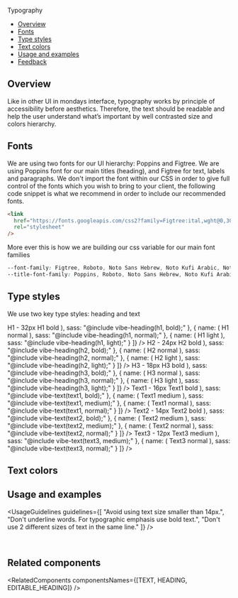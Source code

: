
<Meta title="Foundations/Typography" />

<ComponentName withFoundationBackground>Typography</ComponentName>

- [Overview](#overview)
- [Fonts](#fonts)
- [Type styles](#type-styles)
- [Text colors](#text-colors)
- [Usage and examples](#usage-and-examples)
- [Feedback](#feedback)

## Overview

Like in other UI in mondays interface, typography works by principle of accessibility before aesthetics.
Therefore, the text should be readable and help the user understand what’s important by well contrasted size and colors hierarchy.

## Fonts

We are using two fonts for our UI hierarchy: Poppins and Figtree.
We are using Poppins font for our main titles (heading), and Figtree for text, labels and paragraphs.
We don't import the font within our CSS in order to give full control of the fonts which you wish to bring to your client, the following code snippet is what we recommend in order to include our recommended fonts.

```html
<link
  href="https://fonts.googleapis.com/css2?family=Figtree:ital,wght@0,300;0,400;0,500;0,600;0,700;0,800;0,900;1,300;1,400;1,500;1,600;1,700;1,800;1,900&family=Poppins:ital,wght@0,100;0,200;0,300;0,400;0,500;0,600;0,700;0,800;0,900;1,100;1,200;1,300;1,400;1,500;1,600;1,700;1,800;1,900&display=swap"
  rel="stylesheet"
/>
```

More ever this is how we are building our css variable for our main font families

```css
--font-family: Figtree, Roboto, Noto Sans Hebrew, Noto Kufi Arabic, Noto Sans JP, sans-serif;
--title-font-family: Poppins, Roboto, Noto Sans Hebrew, Noto Kufi Arabic, Noto Sans JP, sans-serif;
```

<TipHowToUseFonts />

## Type styles

We use two key type styles: heading and text

<Frame>
  <Text type="text1" weight="bold">
    H1 - 32px
  </Text>
  <ExamplesTable
    data={[
      {
        name: (
          <Heading type="h1" weight="bold">
            H1 bold
          </Heading>
        ),
        sass: "@include vibe-heading(h1, bold);"
      },
      {
        name: (
          <Heading type="h1" weight="normal">
            H1 normal
          </Heading>
        ),
        sass: "@include vibe-heading(h1, normal);"
      },
      {
        name: (
          <Heading type="h1" weight="light">
            H1 light
          </Heading>
        ),
        sass: "@include vibe-heading(h1, light);"
      }
    ]}
  />
  <Text type="text1" weight="bold">
    H2 - 24px
  </Text>
  <ExamplesTable
    data={[
      {
        name: (
          <Heading type="h2" weight="bold">
            H2 bold
          </Heading>
        ),
        sass: "@include vibe-heading(h2, bold);"
      },
      {
        name: (
          <Heading type="h2" weight="normal">
            H2 normal
          </Heading>
        ),
        sass: "@include vibe-heading(h2, normal);"
      },
      {
        name: (
          <Heading type="h2" weight="light">
            H2 light
          </Heading>
        ),
        sass: "@include vibe-heading(h2, light);"
      }
    ]}
  />
  <Text type="text1" weight="bold">
    H3 - 18px
  </Text>
  <ExamplesTable
    data={[
      {
        name: (
          <Heading type="h3" weight="bold">
            H3 bold
          </Heading>
        ),
        sass: "@include vibe-heading(h3, bold);"
      },
      {
        name: (
          <Heading type="h3" weight="normal">
            H3 normal
          </Heading>
        ),
        sass: "@include vibe-heading(h3, normal);"
      },
      {
        name: (
          <Heading type="h3" weight="light">
            H3 light
          </Heading>
        ),
        sass: "@include vibe-heading(h3, light);"
      }
    ]}
  />
  <Text type="text1" weight="bold">
    Text1 - 16px
  </Text>
  <ExamplesTable
    data={[
      {
        name: (
          <Text type="text1" weight="bold">
            Text1 bold
          </Text>
        ),
        sass: "@include vibe-text(text1, bold);"
      },
      {
        name: (
          <Text type="text1" weight="medium">
            Text1 medium
          </Text>
        ),
        sass: "@include vibe-text(text1, medium);"
      },
      {
        name: (
          <Text type="text1" weight="normal">
            Text1 normal
          </Text>
        ),
        sass: "@include vibe-text(text1, normal);"
      }
    ]}
  />
  <Text type="text1" weight="bold">
    Text2 - 14px
  </Text>
  <ExamplesTable
    data={[
      {
        name: (
          <Text type="text2" weight="bold">
            Text2 bold
          </Text>
        ),
        sass: "@include vibe-text(text2, bold);"
      },
      {
        name: (
          <Text type="text2" weight="medium">
            Text2 medium
          </Text>
        ),
        sass: "@include vibe-text(text2, medium);"
      },
      {
        name: (
          <Text type="text2" weight="normal">
            Text2 normal
          </Text>
        ),
        sass: "@include vibe-text(text2, normal);"
      }
    ]}
  />
  <Text type="text1" weight="bold">
    Text3 - 12px
  </Text>
  <ExamplesTable
    data={[
      {
        name: (
          <Text type="text3" weight="medium">
            Text3 medium
          </Text>
        ),
        sass: "@include vibe-text(text3, medium);"
      },
      {
        name: (
          <Text type="text3" weight="normal">
            Text3 normal
          </Text>
        ),
        sass: "@include vibe-text(text3, normal);"
      }
    ]}
  />
</Frame>

## Text colors

<TextColors />

## Usage and examples

<UsageGuidelines
  guidelines={[
    "Avoid using text size smaller than 14px.",
    "Don't underline words. For typographic emphasis use bold text.",
    "Don't use 2 different sizes of text in the same line."
  ]}
/>

<Frame className={styles.usageImageFrame}>
  <img src={typographyExample1} className={styles.bigImage} alt="" role="presentation" />
</Frame>

<Frame className={styles.usageImageFrame}>
  <img src={typographyExample2} className={styles.smallImage} alt="" role="presentation" />
</Frame>

<Frame className={styles.usageImageFrame}>
  <img src={typographyExample3} className={styles.smallImage} alt="" role="presentation" />
</Frame>

<Frame className={styles.usageImageFrame}>
  <img src={typographyExample4} className={styles.smallImage} alt="" role="presentation" />
</Frame>

## Related components

<RelatedComponents componentsNames={[TEXT, HEADING, EDITABLE_HEADING]} />
